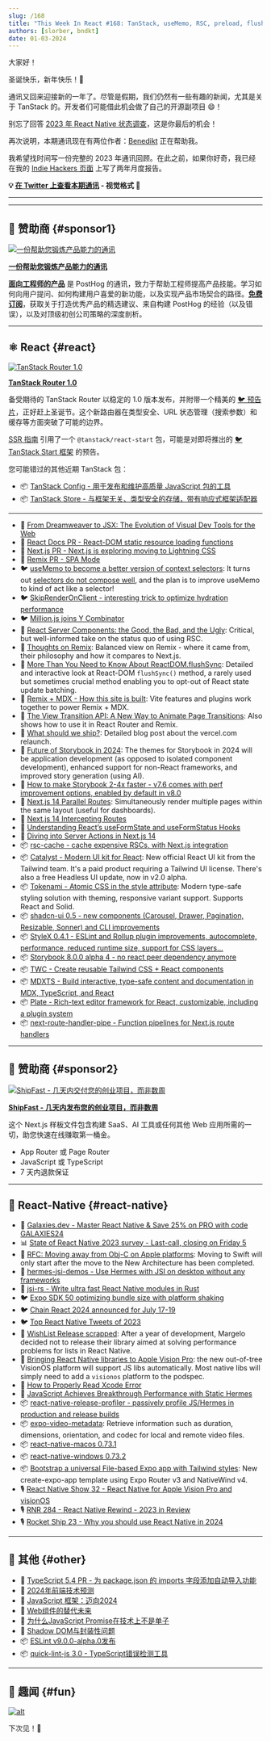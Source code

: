 ```yaml
---
slug: /168
title: "This Week In React #168: TanStack, useMemo, RSC, preload, flushSync, shadcn-ui, MDX, Storybook, StyleX, TWC, Tokenami, Catalyst, rsc-cache, WishList, VisionOS, Hermes, release-profiler..."
authors: [slorber, bndkt]
date: 01-03-2024
---
```


大家好！

圣诞快乐，新年快乐！🥂

通讯又回来迎接新的一年了。尽管是假期，我们仍然有一些有趣的新闻，尤其是关于 TanStack 的。开发者们可能借此机会做了自己的开源副项目 😄！

别忘了回答 [2023 年 React Native 状态调查](https://stateofreactnative.com/)，这是你最后的机会！

再次说明，本期通讯现在有两位作者：[Benedikt](https://twitter.com/bndkt) 正在帮助我。

我希望找时间写一份完整的 2023 年通讯回顾。在此之前，如果你好奇，我已经在我的 [Indie Hackers 页面](https://www.indiehackers.com/product/french-react-newsletter) 上写了两年月度报告。

<!-- truncate -->

**💡 [在 Twitter 上查看本期通讯](https://slo.im/thread) - 视觉格式 🎨**

---


<Support />

---

## 💸 赞助商 {#sponsor1}

[![一份帮助您锻炼产品能力的通讯](/emails/issues/168/posthog.png)](https://newsletter.posthog.com/?utm_source=twir&utm_campaign=twir)

**[一份帮助您锻炼产品能力的通讯](https://newsletter.posthog.com/?utm_source=twir&utm_campaign=twir)**

[**面向工程师的产品**](https://newsletter.posthog.com/?utm_source=twir&utm_campaign=twir) 是 PostHog 的通讯，致力于帮助工程师提高产品技能。学习如何向用户提问、如何构建用户喜爱的新功能，以及实现产品市场契合的路径。[**免费订阅**](https://newsletter.posthog.com/?utm_source=twir&utm_campaign=twir)，获取关于打造优秀产品的精选建议、来自构建 PostHog 的经验（以及错误），以及对顶级初创公司策略的深度剖析。

---

## ⚛️ React {#react}

[![TanStack Router 1.0](/emails/issues/168/tanstack-router.jpg)](https://tanstack.com/router/v1)

**[TanStack Router 1.0](https://tanstack.com/router/v1)**

备受期待的 TanStack Router 以稳定的 1.0 版本发布，并附带一个精美的 [🐦 预告片](https://twitter.com/tannerlinsley/status/1738709130213560497)，正好赶上圣诞节。这个新路由器在类型安全、URL 状态管理（搜索参数）和缓存等方面突破了可能的边界。

[SSR 指南](https://tanstack.com/router/v1/docs/guide/ssr) 引用了一个 `@tanstack/react-start` 包，可能是对即将推出的 [🐦 TanStack Start 框架](https://twitter.com/sebastienlorber/status/1742589454563369123) 的预告。

您可能错过的其他近期 TanStack 包：

- 📦 [TanStack Config - 用于发布和维护高质量 JavaScript 包的工具](https://github.com/TanStack/config)
- 📦 [TanStack Store - 与框架无关、类型安全的存储，带有响应式框架适配器](https://tanstack.com/store/latest)

---

- 💸 [From Dreamweaver to JSX: The Evolution of Visual Dev Tools for the Web](https://mightymeld.com/blog/browser-dev-tools-understand-code?utm_source=thisweekinreact&utm_medium=newsletter&utm_campaign=link1)
- 👀 [React Docs PR - React-DOM static resource loading functions](https://github.com/reactjs/react.dev/pull/6459)
- 👀 [Next.js PR - Next.js is exploring moving to Lightning CSS](https://github.com/vercel/next.js/pull/58712)
- 👀 [Remix PR - SPA Mode](https://github.com/remix-run/remix/pull/8338)
- 🐦 [useMemo to become a better version of context selectors](https://twitter.com/sebastienlorber/status/1741218919732429108): It turns out [selectors do not compose well](https://twitter.com/dan_abramov2/status/1741200483862151663), and the plan is to improve useMemo to kind of act like a selector!
- 🐦 [SkipRenderOnClient - interesting trick to optimize hydration performance](https://twitter.com/sebastienlorber/status/1742528219318738955)
- 🐦 [Million.js joins Y Combinator](https://twitter.com/aidenybai/status/1737929698221682789)
- 📜 [React Server Components: the Good, the Bad, and the Ugly](https://www.mayank.co/blog/react-server-components/): Critical, but well-informed take on the status quo of using RSC.
- 📜 [Thoughts on Remix](https://www.viget.com/articles/thoughts-on-remix/): Balanced view on Remix - where it came from, their philosophy and how it compares to Next.js.
- 📜 [More Than You Need to Know About ReactDOM.­flushSync](https://julesblom.com/writing/flushsync): Detailed and interactive look at React-DOM `flushSync()` method, a rarely used but sometimes crucial method enabling you to opt-out of React state update batching.
- 📜 [Remix + MDX - How this site is built](https://remix-blog-mdx.fly.dev/): Vite features and plugins work together to power Remix + MDX.
- 📜 [The View Transition API: A New Way to Animate Page Transitions](https://marmelab.com/blog/2023/12/21/view-transitions.html): Also shows how to use it in React Router and Remix.
- 📜 [What should we ship?](https://rauno.me/craft/vercel): Detailed blog post about the vercel.com relaunch.
- 📜 [Future of Storybook in 2024](https://storybook.js.org/blog/future-of-storybook-2024/): The themes for Storybook in 2024 will be application development (as opposed to isolated component development), enhanced support for non-React frameworks, and improved story generation (using AI).
- 📜 [How to make Storybook 2-4x faster - v7.6 comes with perf improvement options, enabled by default in v8.0](https://storybook.js.org/blog/optimize-storybook-7-6/)
- 📜 [Next.js 14 Parallel Routes](https://www.builder.io/blog/nextjs-14-parallel-routes): Simultaneously render multiple pages within the same layout (useful for dashboards).
- 📜 [Next.js 14 Intercepting Routes](https://www.builder.io/blog/nextjs-14-intercepting-routes)
- 📜 [Understanding React’s useFormState and useFormStatus Hooks](https://blog.logrocket.com/understanding-react-useformstate-useformstatus-hooks/)
- 📜 [Diving into Server Actions in Next.js 14](https://blog.logrocket.com/diving-into-server-actions-next-js-14/)
- 📦 [rsc-cache - cache expensive RSCs, with Next.js integration](https://github.com/fredkiss3/rsc-cache)
- 📦 [Catalyst - Modern UI kit for React](https://tailwindcss.com/blog/introducing-catalyst): New official React UI kit from the Tailwind team. It's a paid product requiring a Tailwind UI license. There's also a free Headless UI update, now in v2.0 alpha.
- 📦 [Tokenami - Atomic CSS in the style attribute](https://github.com/tokenami/tokenami): Modern type-safe styling solution with theming, responsive variant support. Supports React and Solid.
- 📦 [shadcn-ui 0.5 - new components (Carousel, Drawer, Pagination, Resizable, Sonner) and CLI improvements](https://ui.shadcn.com/docs/changelog)
- 📦 [StyleX 0.4.1 - ESLint and Rollup plugin improvements, autocomplete, performance, reduced runtime size, support for CSS layers...](https://stylexjs.com/blog/v0.4.1)
- 📦 [Storybook 8.0.0 alpha 4 - no react peer dependency anymore](https://github.com/storybookjs/storybook/releases/tag/v8.0.0-alpha.4)
- 📦 [TWC - Create reusable Tailwind CSS + React components](https://react-twc.vercel.app/)
- 📦 [MDXTS - Build interactive, type-safe content and documentation in MDX, TypeScript, and React](https://www.mdxts.dev/)
- 📦 [Plate - Rich-text editor framework for React, customizable, including a plugin system](https://platejs.org/)
- 📦 [next-route-handler-pipe - Function pipelines for Next.js route handlers](https://github.com/KolbySisk/next-route-handler-pipe)

<SubscribeFormEmbed placement="middle" />

---

## 💸 赞助商 {#sponsor2}

[![ShipFast - 几天内交付您的创业项目，而非数周](/emails/issues/168/shipfast.jpg)](https://shipfa.st/?via=twir)

**[ShipFast - 几天内发布您的创业项目，而非数周](https://shipfa.st/?via=twir)**

这个 Next.js 样板文件包含构建 SaaS、AI 工具或任何其他 Web 应用所需的一切，助您快速在线赚取第一桶金。

- App Router 或 Page Router
- JavaScript 或 TypeScript
- 7 天内退款保证

---

## 📱 React-Native {#react-native}

- 💸 [Galaxies.dev - Master React Native & Save 25% on PRO with code GALAXIES24](https://galaxies.dev?utm_source=thisweekinreact.com)
- 📊 [State of React Native 2023 survey - Last-call, closing on Friday 5](https://stateofreactnative.com/)
- 👀 [RFC: Moving away from Obj-C on Apple platforms](https://github.com/react-native-community/discussions-and-proposals/pull/747): Moving to Swift will only start after the move to the New Architecture has been completed.
- 👀 [hermes-jsi-demos - Use Hermes with JSI on desktop without any frameworks](https://github.com/tmikov/hermes-jsi-demos)
- 👀 [jsi-rs - Write ultra fast React Native modules in Rust](https://github.com/laptou/jsi-rs/)
- 🐦 [Expo SDK 50 optimizing bundle size with platform shaking](https://twitter.com/Baconbrix/status/1740487401414275120)
- 🐦 [Chain React 2024 announced for July 17-19](https://twitter.com/ChainReactConf/status/1737578373415928100)
- 🐦 [Top React Native Tweets of 2023](https://twitter.com/infinite_red/status/1737890233201623526)
- 📜 [WishList Release scrapped](https://margelo.notion.site/WishList-Summit-b20c24d1f0da4889a0513dfa929be5ed): After a year of development, Margelo decided not to release their library aimed at solving performance problems for lists in React Native.
- 📜 [Bringing React Native libraries to Apple Vision Pro](https://www.oskarkwasniewski.dev/blog/bringing-react-native-libraries-to-apple-vision-pro): the new out-of-tree VisionOS platform will support JS libs automatically. Most native libs will simply need to add a `visionos` platform to the podspec.
- 📜 [How to Properly Read Xcode Error](https://levelup.gitconnected.com/how-to-properly-read-xcode-error-7b979692333d)
- 📜 [JavaScript Achieves Breakthrough Performance with Static Hermes](https://medium.com/@elves.silva.vieira/javascript-achieves-breakthrough-performance-with-static-hermes-6286b0ac8ef7)
- 📦 [react-native-release-profiler - passively profile JS/Hermes in production and release builds](https://github.com/margelo/react-native-release-profiler)
- 📦 [expo-video-metadata](https://github.com/hirbod/expo-video-metadata): Retrieve information such as duration, dimensions, orientation, and codec for local and remote video files.
- 📦 [react-native-macos 0.73.1](https://www.npmjs.com/package/react-native-macos/v/0.73.1)
- 📦 [react-native-windows 0.73.2](https://github.com/microsoft/react-native-windows/releases/tag/react-native-windows_v0.73.2)
- 📦 [Bootstrap a universal File-based Expo app with Tailwind styles](https://github.com/expo/examples/tree/master/with-router-tailwind): New create-expo-app template using Expo Router v3 and NativeWind v4.
- 🎙 [React Native Show 32 - React Native for Apple Vision Pro and visionOS](https://www.callstack.com/podcasts/react-native-for-apple-vision-pro-and-visionos)
- 🎙️ [RNR 284 - React Native Rewind - 2023 in Review](https://reactnativeradio.com/episodes/rnr-284-react-native-rewind-2023-in-review)
- 🎙️ [Rocket Ship 23 - Why you should use React Native in 2024](https://podcast.galaxies.dev/episodes/023-why-you-should-use-react-native-in-2024)

---

## 🔀 其他 {#other}

- 👀 [TypeScript 5.4 PR - 为 package.json 的 imports 字段添加自动导入功能](https://github.com/microsoft/TypeScript/pull/55015)
- 📜 [2024年前端技术预测](https://buttondown.email/whatever_jamie/archive/frontend-predictions-for-2024/)
- 📜 [JavaScript 框架：迈向2024](https://dev.to/this-is-learning/javascript-frameworks-heading-into-2024-i3l)
- 📜 [Web组件的替代未来](https://blog.carlana.net/post/2023/web-component-alternative-futures/)
- 📜 [为什么JavaScript Promise在技术上不是单子](https://rybicki.io/blog/2023/12/23/promises-arent-monads.html)
- 📜 [Shadow DOM与封装性问题](https://nolanlawson.com/2023/12/30/shadow-dom-and-the-problem-of-encapsulation/)
- 📦 [ESLint v9.0.0-alpha.0发布](https://eslint.org/blog/2023/12/eslint-v9.0.0-alpha.0-released/)
- 📦 [quick-lint-js 3.0 - TypeScript错误检测工具](https://quick-lint-js.com/blog/version-3.0/)

---

## 🤭 趣闻 {#fun}

[![alt](/emails/issues/168/meme.jpg)](https://twitter.com/webdevcody/status/1737138310605083051)

下次见！👋